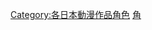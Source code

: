 {{NoteTA
|G1=Digimon
}}

{{DEFAULTSORT:Digimon}}
[[Category:各日本動漫作品角色|Category:各日本動漫作品角色]]
[[Category:數碼寶貝系列|角]]